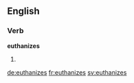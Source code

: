 ==English==

===Verb===
'''euthanizes'''

# {{en-third-person singular of|euthanize}}

[[de:euthanizes]]
[[fr:euthanizes]]
[[sv:euthanizes]]